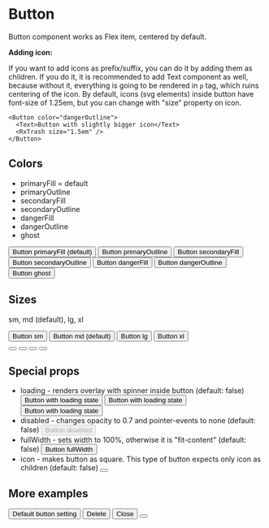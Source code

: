 
<Meta of={stories} />

# Button

Button component works as Flex item, centered by default.

**Adding icon:**

If you want to add icons as prefix/suffix, you can do it by adding them as children.
If you do it, it is recommended to add Text component as well, because without it, everything is going to be rendered in `p` tag, which ruins centering of the icon.
By default, icons (svg elements) inside button have font-size of 1.25em, but you can change with "size" property on icon.

```
<Button color="dangerOutline">
  <Text>Button with slightly bigger icon</Text>
  <RxTrash size="1.5em" />
</Button>
```

## Colors

- primaryFill = default
- primaryOutline
- secondaryFill
- secondaryOutline
- dangerFill
- dangerOutline
- ghost

<Canvas>
  <Button color="primaryFill">Button primaryFill (default)</Button>
  <Button color="primaryOutline">Button primaryOutline</Button>
  <Button color="secondaryFill">Button secondaryFill</Button>
  <Button color="secondaryOutline">Button secondaryOutline</Button>
  <Button color="dangerFill">Button dangerFill</Button>
  <Button color="dangerOutline">Button dangerOutline</Button>
  <Button color="ghost">Button ghost</Button>
</Canvas>

## Sizes

sm, md (default), lg, xl

<Canvas>
  <Button size="sm">Button sm</Button>
  <Button size="md">Button md (default)</Button>
  <Button size="lg">Button lg</Button>
  <Button size="xl">Button xl</Button>
  <br />
  <Button size="sm" icon>
    <RxTrash />
  </Button>
  <Button size="md" icon>
    <RxTrash />
  </Button>
  <Button size="lg" icon>
    <RxTrash />
  </Button>
  <Button size="xl" icon>
    <RxTrash />
  </Button>
</Canvas>

## Special props

- loading - renders overlay with spinner inside button (default: false)
  <Col gap="sm">
    <Button color="primaryFill" loading>
      Button with loading state
    </Button>
    <Button color="dangerFill" loading>
      Button with loading state
    </Button>
    <Button color="dangerOutline" loading>
      Button with loading state
    </Button>
  </Col>
- disabled - changes opacity to 0.7 and pointer-events to none (default: false)
  <Button disabled>Button disabled</Button>
- fullWidth - sets width to 100%, otherwise it is "fit-content" (default: false)
  <Button fullWidth>Button fullWidth</Button>
- icon - makes button as square. This type of button expects only icon as children (default: false)
  <Button color="dangerFill" icon>
    <RxTrash />
  </Button>

## More examples

<Row gap="sm">
  <Button>Default button setting</Button>
  <Button color="dangerFill">
    <RxTrash />
    <Text>Delete</Text>
  </Button>
  <Button color="dangerOutline">
    <Text>Close </Text>
    <RxCross1 size="0.75em" />
  </Button>
  <Text color="danger">
    <Button color="ghost" icon>
      <RxCross1 size="0.75em" />
    </Button>
  </Text>
</Row>
